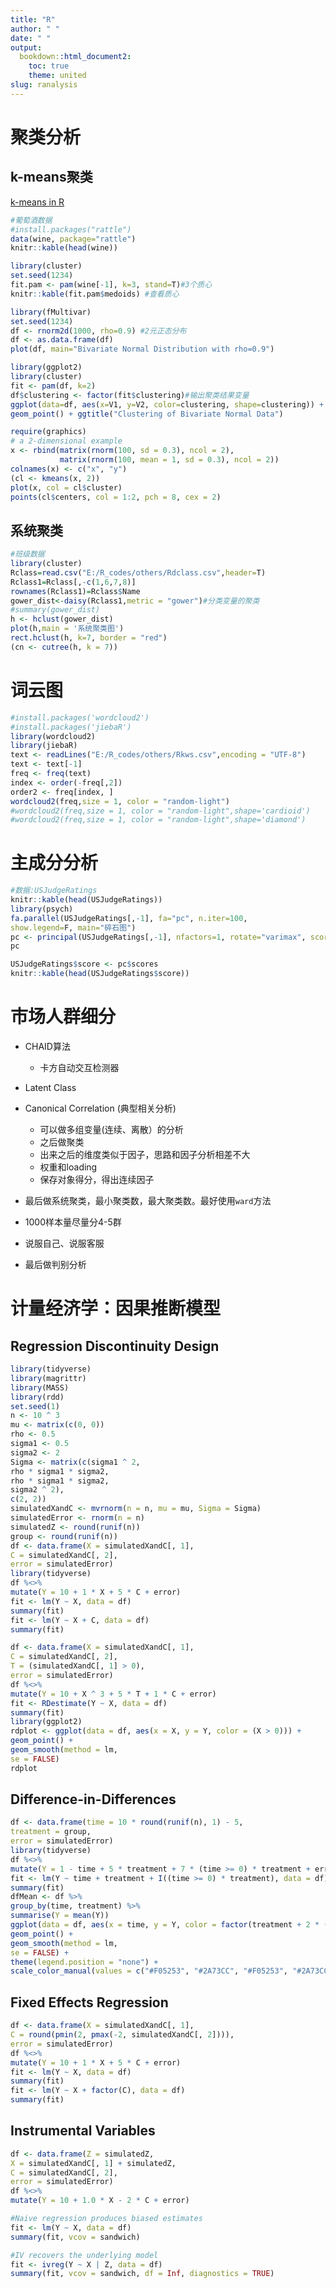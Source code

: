 ```yaml
---
title: "R"
author: " "
date: " "
output:
  bookdown::html_document2:
    toc: true
    theme: united
slug: ranalysis
---
```


# 聚类分析

## k-means聚类

[k-means in R](https://uc-r.github.io/kmeans_clustering)

```r
#葡萄酒数据
#install.packages("rattle")
data(wine, package="rattle")
knitr::kable(head(wine))

library(cluster)
set.seed(1234)
fit.pam <- pam(wine[-1], k=3, stand=T)#3个质心
knitr::kable(fit.pam$medoids) #查看质心

library(fMultivar)
set.seed(1234)
df <- rnorm2d(1000, rho=0.9) #2元正态分布
df <- as.data.frame(df)
plot(df, main="Bivariate Normal Distribution with rho=0.9")

library(ggplot2)
library(cluster)
fit <- pam(df, k=2)
df$clustering <- factor(fit$clustering)#输出聚类结果变量
ggplot(data=df, aes(x=V1, y=V2, color=clustering, shape=clustering)) +
geom_point() + ggtitle("Clustering of Bivariate Normal Data")

require(graphics)
# a 2-dimensional example
x <- rbind(matrix(rnorm(100, sd = 0.3), ncol = 2),
           matrix(rnorm(100, mean = 1, sd = 0.3), ncol = 2))
colnames(x) <- c("x", "y")
(cl <- kmeans(x, 2))
plot(x, col = cl$cluster)
points(cl$centers, col = 1:2, pch = 8, cex = 2)

```

## 系统聚类

```r

#班级数据
library(cluster)
Rclass=read.csv("E:/R_codes/others/Rdclass.csv",header=T)
Rclass1=Rclass[,-c(1,6,7,8)]
rownames(Rclass1)=Rclass$Name
gower_dist<-daisy(Rclass1,metric = "gower")#分类变量的聚类
#summary(gower_dist)
h <- hclust(gower_dist)
plot(h,main = '系统聚类图')
rect.hclust(h, k=7, border = "red")
(cn <- cutree(h, k = 7))
```

# 词云图

```r
#install.packages('wordcloud2')
#install.packages('jiebaR')
library(wordcloud2)
library(jiebaR)
text <- readLines("E:/R_codes/others/Rkws.csv",encoding = "UTF-8")
text <- text[-1] 
freq <- freq(text)
index <- order(-freq[,2]) 
order2 <- freq[index, ]
wordcloud2(freq,size = 1, color = "random-light")
#wordcloud2(freq,size = 1, color = "random-light",shape='cardioid')
#wordcloud2(freq,size = 1, color = "random-light",shape='diamond')
```

# 主成分分析

```r
#数据:USJudgeRatings
knitr::kable(head(USJudgeRatings))
library(psych)
fa.parallel(USJudgeRatings[,-1], fa="pc", n.iter=100,
show.legend=F, main="碎石图")
pc <- principal(USJudgeRatings[,-1], nfactors=1, rotate="varimax", score=T) #方差极大旋转
pc

USJudgeRatings$score <- pc$scores
knitr::kable(head(USJudgeRatings$score))

```

# 市场人群细分

+ CHAID算法
  + 卡方自动交互检测器

+ Latent Class

+ Canonical Correlation (典型相关分析)
  + 可以做多组变量(连续、离散）的分析
  + 之后做聚类
  + 出来之后的维度类似于因子，思路和因子分析相差不大
  + 权重和loading
  + 保存对象得分，得出连续因子
  
+ 最后做系统聚类，最小聚类数，最大聚类数。最好使用`ward`方法

+ 1000样本量尽量分4-5群

+ 说服自己、说服客服

+ 最后做判别分析

# 计量经济学：因果推断模型


## Regression Discontinuity Design

```r

library(tidyverse)
library(magrittr)
library(MASS)
library(rdd)
set.seed(1)
n <- 10 ^ 3
mu <- matrix(c(0, 0))
rho <- 0.5
sigma1 <- 0.5
sigma2 <- 2
Sigma <- matrix(c(sigma1 ^ 2,
rho * sigma1 * sigma2,
rho * sigma1 * sigma2,
sigma2 ^ 2),
c(2, 2))
simulatedXandC <- mvrnorm(n = n, mu = mu, Sigma = Sigma)
simulatedError <- rnorm(n = n)
simulatedZ <- round(runif(n))
group <- round(runif(n))
df <- data.frame(X = simulatedXandC[, 1],
C = simulatedXandC[, 2],
error = simulatedError)
library(tidyverse)
df %<>%
mutate(Y = 10 + 1 * X + 5 * C + error)
fit <- lm(Y ~ X, data = df)
summary(fit)
fit <- lm(Y ~ X + C, data = df)
summary(fit)

df <- data.frame(X = simulatedXandC[, 1],
C = simulatedXandC[, 2],
T = (simulatedXandC[, 1] > 0),
error = simulatedError)
df %<>%
mutate(Y = 10 + X ^ 3 + 5 * T + 1 * C + error)
fit <- RDestimate(Y ~ X, data = df)
summary(fit)
library(ggplot2)
rdplot <- ggplot(data = df, aes(x = X, y = Y, color = (X > 0))) +
geom_point() +
geom_smooth(method = lm,
se = FALSE)
rdplot
```


## Difference-in-Differences

```r
df <- data.frame(time = 10 * round(runif(n), 1) - 5,
treatment = group,
error = simulatedError)
library(tidyverse)
df %<>%
mutate(Y = 1 - time + 5 * treatment + 7 * (time >= 0) * treatment + error)
fit <- lm(Y ~ time + treatment + I((time >= 0) * treatment), data = df)
summary(fit)
dfMean <- df %>%
group_by(time, treatment) %>%
summarise(Y = mean(Y))
ggplot(data = df, aes(x = time, y = Y, color = factor(treatment + 2 * (time >= 0)))) +
geom_point() +
geom_smooth(method = lm,
se = FALSE) +
theme(legend.position = "none") +
scale_color_manual(values = c("#F05253", "#2A73CC", "#F05253", "#2A73CC"))
```

## Fixed Effects Regression

```r
df <- data.frame(X = simulatedXandC[, 1],
C = round(pmin(2, pmax(-2, simulatedXandC[, 2]))),
error = simulatedError)
df %<>%
mutate(Y = 10 + 1 * X + 5 * C + error)
fit <- lm(Y ~ X, data = df)
summary(fit)
fit <- lm(Y ~ X + factor(C), data = df)
summary(fit)
```

## Instrumental Variables

```r
df <- data.frame(Z = simulatedZ,
X = simulatedXandC[, 1] + simulatedZ,
C = simulatedXandC[, 2],
error = simulatedError)
df %<>%
mutate(Y = 10 + 1.0 * X - 2 * C + error)

#Naive regression produces biased estimates
fit <- lm(Y ~ X, data = df)
summary(fit, vcov = sandwich)

#IV recovers the underlying model
fit <- ivreg(Y ~ X | Z, data = df)
summary(fit, vcov = sandwich, df = Inf, diagnostics = TRUE)

```












